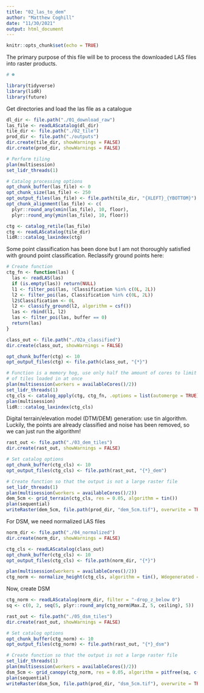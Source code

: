 ```yaml
---
title: "02_las_to_dem"
author: "Matthew Coghill"
date: "11/30/2021"
output: html_document
---
```


```r
knitr::opts_chunk$set(echo = TRUE)
```

The primary purpose of this file will be to process the downloaded LAS files into raster products.

```r
# ☻

library(tidyverse)
library(lidR)
library(future)

```

Get directories and load the las file as a catalogue

```r

dl_dir <- file.path("./01_download_raw")
las_file <- readLAScatalog(dl_dir)
tile_dir <- file.path("./02_tile")
prod_dir <- file.path("./outputs")
dir.create(tile_dir, showWarnings = FALSE)
dir.create(prod_dir, showWarnings = FALSE)

# Perform tiling
plan(multisession)
set_lidr_threads(1)

# Catalog processing options
opt_chunk_buffer(las_file) <- 0
opt_chunk_size(las_file) <- 250
opt_output_files(las_file) <- file.path(tile_dir, "{XLEFT}_{YBOTTOM}")
opt_chunk_alignment(las_file) <- c(
  plyr::round_any(xmin(las_file), 10, floor),
  plyr::round_any(ymin(las_file), 10, floor))

ctg <- catalog_retile(las_file)
ctg <- readLAScatalog(tile_dir)
lidR:::catalog_laxindex(ctg)

```

Some point classification has been done but I am not thoroughly satisfied with ground point classification. Reclassify ground points here:

```r

# Create function
ctg_fn <- function(las) {
  las <- readLAS(las)
  if (is.empty(las)) return(NULL)  
  l1 <- filter_poi(las, !Classification %in% c(0L, 2L))
  l2 <- filter_poi(las, Classification %in% c(0L, 2L))
  l2$Classification <- 0L
  l2 <- classify_ground(l2, algorithm = csf())
  las <- rbind(l1, l2)
  las <- filter_poi(las, buffer == 0)
  return(las)
}

class_out <- file.path("./02a_classified")
dir.create(class_out, showWarnings = FALSE)

opt_chunk_buffer(ctg) <- 10
opt_output_files(ctg) <- file.path(class_out, "{*}")

# Function is a memory hog, use only half the amount of cores to limit number
# of tiles loaded in at once
plan(multisession(workers = availableCores()/2))
set_lidr_threads(1)
ctg_cls <- catalog_apply(ctg, ctg_fn, .options = list(automerge = TRUE))
plan(multisession)
lidR:::catalog_laxindex(ctg_cls)

```

Digital terrain/elevation model (DTM/DEM) generation: use tin algorithm. Luckily, the points are already classified and noise has been removed, so we can just run the algorithm!

```r

rast_out <- file.path("./03_dem_tiles")
dir.create(rast_out, showWarnings = FALSE)

# Set catalog options
opt_chunk_buffer(ctg_cls) <- 10
opt_output_files(ctg_cls) <- file.path(rast_out, "{*}_dem")

# Create function so that the output is not a large raster file
set_lidr_threads(1)
plan(multisession(workers = availableCores()/2))
dem_5cm <- grid_terrain(ctg_cls, res = 0.05, algorithm = tin())
plan(sequential)
writeRaster(dem_5cm, file.path(prod_dir, "dem_5cm.tif"), overwrite = TRUE)

```

For DSM, we need normalized LAS files

```r

norm_dir <- file.path("./04_normalized")
dir.create(norm_dir, showWarnings = FALSE)

ctg_cls <- readLAScatalog(class_out)
opt_chunk_buffer(ctg_cls) <- 10
opt_output_files(ctg_cls) <- file.path(norm_dir, "{*}")

plan(multisession(workers = availableCores()/2))
ctg_norm <- normalize_height(ctg_cls, algorithm = tin(), Wdegenerated = FALSE)

```

Now, create DSM

```r

ctg_norm <- readLAScatalog(norm_dir, filter = "-drop_z_below 0")
sq <- c(0, 2, seq(5, plyr::round_any(ctg_norm$Max.Z, 5, ceiling), 5))

rast_out <- file.path("./05_dsm_tiles")
dir.create(rast_out, showWarnings = FALSE)

# Set catalog options
opt_chunk_buffer(ctg_norm) <- 10
opt_output_files(ctg_norm) <- file.path(rast_out, "{*}_dsm")

# Create function so that the output is not a large raster file
set_lidr_threads(1)
plan(multisession(workers = availableCores()/2))
dsm_5cm <- grid_canopy(ctg_norm, res = 0.05, algorithm = pitfree(sq, c(0, 1), subcircle = 0.025))
plan(sequential)
writeRaster(dsm_5cm, file.path(prod_dir, "dsm_5cm.tif"), overwrite = TRUE)

```

